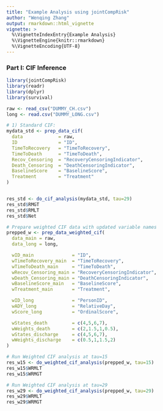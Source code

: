 ```yaml
---
title: "Example Analysis using jointCompRisk"
author: "Wenqing Zhang"
output: rmarkdown::html_vignette
vignette: >
  %\VignetteIndexEntry{Example Analysis}
  %\VignetteEngine{knitr::rmarkdown}
  %\VignetteEncoding{UTF-8}
---
```

### Part I: CIF Inference

```r
library(jointCompRisk)
library(readr)
library(dplyr)
library(survival)
```

```r
raw <- read_csv("DUMMY_CH.csv")
long <- read.csv("DUMMY_LONG.csv")
```

```r
# 1) Standard CIF:
mydata_std <- prep_data_cif(
  data             = raw,
  ID               = "ID",
  TimeToRecovery   = "TimeToRecovery",
  TimeToDeath      = "TimeToDeath",
  Recov_Censoring  = "RecoveryCensoringIndicator",
  Death_Censoring  = "DeathCensoringIndicator",
  BaselineScore    = "BaselineScore",
  Treatment        = "Treatment"
)


res_std <- do_cif_analysis(mydata_std, tau=29)
res_std$RMGT
res_std$RMLT
res_std$Net
```

```r
# Prepare weighted CIF data with updated variable names
prepped_w <- prep_data_weighted_cif(
  data_main = raw,
  data_long = long,

  wID_main              = "ID",
  wTimeToRecovery_main  = "TimeToRecovery",
  wTimeToDeath_main     = "TimeToDeath",
  wRecov_Censoring_main = "RecoveryCensoringIndicator",
  wDeath_Censoring_main = "DeathCensoringIndicator",
  wBaselineScore_main   = "BaselineScore",
  wTreatment_main       = "Treatment",

  wID_long              = "PersonID",
  wADY_long             = "RelativeDay",
  wScore_long           = "OrdinalScore",

  wStates_death         = c(4,5,6,7), 
  wWeights_death        = c(2,1.5,1,0.5),
  wStates_discharge     = c(4,5,6,7),
  wWeights_discharge    = c(0.5,1,1.5,2)
)

# Run Weighted CIF analysis at tau=15
res_w15 <- do_weighted_cif_analysis(prepped_w, tau=15)
res_w15$WRMLT
res_w15$WRMGT

# Run Weighted CIF analysis at tau=29
res_w29 <- do_weighted_cif_analysis(prepped_w, tau=29)
res_w29$WRMLT
res_w29$WRMGT
```

